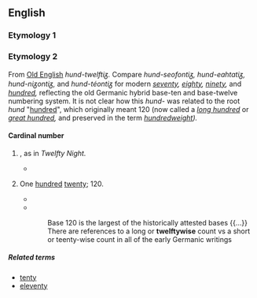 ==English==

===Etymology 1===

===Etymology 2===
From [[Old English]] ''hund-twelftiᵹ.'' Compare ''hund-seofontiᵹ, hund-eahtatiᵹ, hund-niᵹontiᵹ,'' and ''hund-téontiᵹ'' for modern ''[[seventy]], [[eighty]], [[ninety]],'' and ''[[hundred]],'' reflecting the old Germanic hybrid base-ten and base-twelve numbering system. It is not clear how this ''hund-'' was related to the root ''hund'' "[[hundred]]", which originally meant 120 (now called a ''[[long hundred]]'' or ''[[great hundred]],'' and preserved in the term ''[[hundredweight]]).''

====Cardinal number====
{{infl|en|cardinal number}}

# {{obsolete|or|nonstandard}} {{misspelling of|twelfth}}, as in ''Twelfty Night.''
#* {{quote-book
|title=The History of Ireland
|page=xliii
|author=Geoffrey Keating
|year=1866
|passage=it was not established till the eleventh or '''twelfty''' century.}}
# {{nonstandard}} One [[hundred]] [[twenty]]; 120.
#* {{quote-book
|title=Report and Proceedings of the Convention
|page=1
|author=International Ladies' Garment Workers' Union
|year=1922
|passage=The '''twelfty-six''' [126] weeks' strike taught us the value of being organized}}
#*{{cite web
| last =Krieger 
| first =Wendy
| url =http://www.geocities.com/os2fan2/gloss/pttwelfty.html
| title =Twelfty for Decimal-Users
| accessdate =2008-09-15}}
::::Base 120 is the largest of the historically attested bases {{...}} There are references to a long or '''twelftywise''' count vs a short or teenty-wise count in all of the early Germanic writings

=====Related terms=====
* [[tenty]]
* [[eleventy]]
